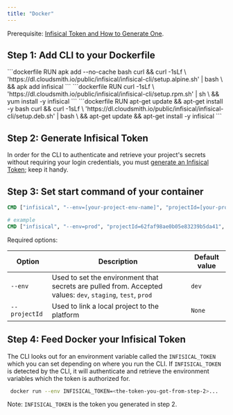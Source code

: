 ```yaml
---
title: "Docker"
---
```


Prerequisite: [Infisical Token and How to Generate One](../getting-started/dashboard/token).

## Step 1: Add CLI to your Dockerfile

<Tabs>
	 <Tab title="Alpine">
		```dockerfile
    	RUN apk add --no-cache bash curl && curl -1sLf \
      'https://dl.cloudsmith.io/public/infisical/infisical-cli/setup.alpine.sh' | bash \
      && apk add infisical
    	```

   </Tab>
	 <Tab title="RedHat/CentOs/Amazon-linux">
		```dockerfile
    RUN curl -1sLf \
    'https://dl.cloudsmith.io/public/infisical/infisical-cli/setup.rpm.sh' | sh \ 
    && yum install -y infisical
		```
   </Tab>
	 <Tab title="Debian/Ubuntu">
		```dockerfile
    RUN apt-get update && apt-get install -y bash curl && curl -1sLf \
      'https://dl.cloudsmith.io/public/infisical/infisical-cli/setup.deb.sh' | bash \
      && apt-get update && apt-get install -y infisical
		```
   </Tab>
</Tabs>

## Step 2: Generate Infisical Token

In order for the CLI to authenticate and retrieve your project's secrets without requiring your login credentials, you must [generate an Infisical Token](../../getting-started/dashboard/token); keep it handy.

## Step 3: Set start command of your container

```dockerfile
CMD ["infisical", "--env=[your-project-env-name]", "projectId=[your-project-id]", "run", "---", "<your application start command>"]

# example
CMD ["infisical", "--env=prod", "projectId=62faf98ae0b05e83239b5da41", "run", "---", "npm run start"]
```

Required options:

| Option        | Description                                                                                                 | Default value |
| ------------- | ----------------------------------------------------------------------------------------------------------- | ------------- |
| `--env`       | Used to set the environment that secrets are pulled from. Accepted values: `dev`, `staging`, `test`, `prod` | `dev`         |
| `--projectId` | Used to link a local project to the platform                                                                | `None`        |

## Step 4: Feed Docker your Infisical Token

The CLI looks out for an environment variable called the `INFISICAL_TOKEN` which you can set depending on where you run the CLI. If `INFISICAL_TOKEN` is detected by the CLI, it will authenticate and retrieve the environment variables which the token is authorized for.

```bash
 docker run --env INFISICAL_TOKEN=<the-token-you-got-from-step-2>...
```

Note: `INFISICAL_TOKEN` is the token you generated in step 2.
